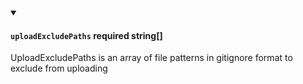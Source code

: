 
<details className="config-field" data-expandable="false" open>
<summary>

#### `uploadExcludePaths` <span class="config-field-required" data-required="false">required</span> <span class="config-field-type">string[]</span> <span class="config-field-default"></span>

UploadExcludePaths is an array of file patterns in gitignore format to exclude from uploading

</summary>



</details>
